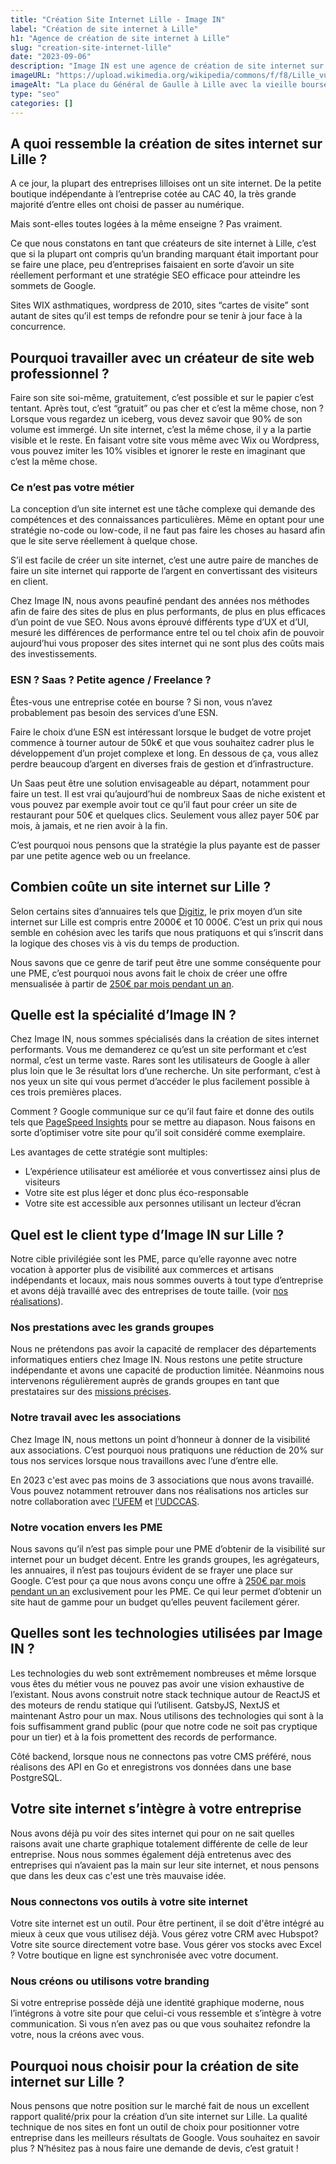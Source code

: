 ```yaml
---
title: "Création Site Internet Lille - Image IN"
label: "Création de site internet à Lille"
h1: "Agence de création de site internet à Lille"
slug: "creation-site-internet-lille"
date: "2023-09-06"
description: "Image IN est une agence de création de site internet sur Lille. Nous créons des sites internet performants et modernes pour les entreprises de la métropole lilloise."
imageURL: "https://upload.wikimedia.org/wikipedia/commons/f/f8/Lille_vue_gd_place.JPG"
imageAlt: "La place du Général de Gaulle à Lille avec la vieille bourse en arrière plan"
type: "seo"
categories: []
---
```


## A quoi ressemble la création de sites internet sur Lille ?

A ce jour, la plupart des entreprises lilloises ont un site internet. De la petite boutique indépendante à l’entreprise cotée au CAC 40, la très grande majorité d’entre elles ont choisi de passer au numérique.

Mais sont-elles toutes logées à la même enseigne ? Pas vraiment.

Ce que nous constatons en tant que créateurs de site internet à Lille, c’est que si la plupart ont compris qu’un branding marquant était important pour se faire une place, peu d’entreprises faisaient en sorte d’avoir un site réellement performant et une stratégie SEO efficace pour atteindre les sommets de Google.

Sites WIX asthmatiques, wordpress de 2010, sites “cartes de visite” sont autant de sites qu’il est temps de refondre pour se tenir à jour face à la concurrence.

## Pourquoi travailler avec un créateur de site web professionnel ?

Faire son site soi-même, gratuitement, c’est possible et sur le papier c’est tentant. Après tout, c’est “gratuit” ou pas cher et c’est la même chose, non ? Lorsque vous regardez un iceberg, vous devez savoir que 90% de son volume est immergé. Un site internet, c’est la même chose, il y a la partie visible et le reste. En faisant votre site vous même avec Wix ou Wordpress, vous pouvez imiter les 10% visibles et ignorer le reste en imaginant que c’est la même chose.

### Ce n’est pas votre métier

La conception d’un site internet est une tâche complexe qui demande des compétences et des connaissances particulières. Même en optant pour une stratégie no-code ou low-code, il ne faut pas faire les choses au hasard afin que le site serve réellement à quelque chose.

S’il est facile de créer un site internet, c’est une autre paire de manches de faire un site internet qui rapporte de l’argent en convertissant des visiteurs en client.

Chez Image IN, nous avons peaufiné pendant des années nos méthodes afin de faire des sites de plus en plus performants, de plus en plus efficaces d’un point de vue SEO. Nous avons éprouvé différents type d’UX et d’UI, mesuré les différences de performance entre tel ou tel choix afin de pouvoir aujourd’hui vous proposer des sites internet qui ne sont plus des coûts mais des investissements.

### ESN ? Saas ? Petite agence / Freelance ?

Êtes-vous une entreprise cotée en bourse ? Si non, vous n’avez probablement pas besoin des services d’une ESN.

Faire le choix d’une ESN est intéressant lorsque le budget de votre projet commence à tourner autour de 50k€ et que vous souhaitez cadrer plus le développement d’un projet complexe et long. En dessous de ça, vous allez perdre beaucoup d’argent en diverses frais de gestion et d’infrastructure.

Un Saas peut être une solution envisageable au départ, notamment pour faire un test. Il est vrai qu’aujourd’hui de nombreux Saas de niche existent et vous pouvez par exemple avoir tout ce qu’il faut pour créer un site de restaurant pour 50€ et quelques clics. Seulement vous allez payer 50€ par mois, à jamais, et ne rien avoir à la fin.

C’est pourquoi nous pensons que la stratégie la plus payante est de passer par une petite agence web ou un freelance. 

## Combien coûte un site internet sur Lille ?

Selon certains sites d’annuaires tels que [Digitiz](https://digitiz.fr/annuaire/creation-site-internet/lille/#:~:text=En%20moyenne%2C%20un%20site%20web,le%20meilleur%20rapport%20qualit%C3%A9%2Fprix.), le prix moyen d’un site internet sur Lille est compris entre 2000€ et 10 000€. C’est un prix qui nous semble en cohésion avec les tarifs que nous pratiquons et qui s’inscrit dans la logique des choses vis à vis du temps de production.

Nous savons que ce genre de tarif peut être une somme conséquente pour une PME, c’est pourquoi nous avons fait le choix de créer une offre mensualisée à partir de [250€ par mois pendant un an](/votre-site-a-250-euros-par-mois-pendant-1-an/).

## Quelle est la spécialité d’Image IN ?

Chez Image IN, nous sommes spécialisés dans la création de sites internet performants. Vous me demanderez ce qu’est un site performant et c’est normal, c’est un terme vaste. Rares sont les utilisateurs de Google à aller plus loin que le 3e résultat lors d’une recherche. Un site performant, c’est à nos yeux un site qui vous permet d’accéder le plus facilement possible à ces trois premières places.

Comment ? Google communique sur ce qu’il faut faire et donne des outils tels que [PageSpeed Insights](https://pagespeed.web.dev/?hl=fr) pour se mettre au diapason. Nous faisons en sorte d’optimiser votre site pour qu’il soit considéré comme exemplaire.

Les avantages de cette stratégie sont multiples:

- L’expérience utilisateur est améliorée et vous convertissez ainsi plus de visiteurs
- Votre site est plus léger et donc plus éco-responsable
- Votre site est accessible aux personnes utilisant un lecteur d’écran

## Quel est le client type d’Image IN sur Lille ?

Notre cible privilégiée sont les PME, parce qu’elle rayonne avec notre vocation à apporter plus de visibilité aux commerces et artisans indépendants et locaux, mais nous sommes ouverts à tout type d’entreprise et avons déjà travaillé avec des entreprises de toute taille. (voir [nos réalisations](/realisations/)).

### Nos prestations avec les grands groupes

Nous ne prétendons pas avoir la capacité de remplacer des départements informatiques entiers chez Image IN. Nous restons une petite structure indépendante et avons une capacité de production limitée. Néanmoins nous intervenons régulièrement auprès de grands groupes en tant que prestataires sur des [missions précises](/offres/).

### Notre travail avec les associations

Chez Image IN, nous mettons un point d’honneur à donner de la visibilité aux associations. C’est pourquoi nous pratiquons une réduction de 20% sur tous nos services lorsque nous travaillons avec l’une d’entre elle.

En 2023 c'est avec pas moins de 3 associations que nous avons travaillé. Vous pouvez notamment retrouver dans nos réalisations nos articles sur notre collaboration avec [l'UFEM](/realisations/ufem/) et [l'UDCCAS](/realisations/udccas/).

### Notre vocation envers les PME

Nous savons qu’il n’est pas simple pour une PME d’obtenir de la visibilité sur internet pour un budget décent. Entre les grands groupes, les agrégateurs, les annuaires, il n’est pas toujours évident de se frayer une place sur Google. C’est pour ça que nous avons conçu une offre à [250€ par mois pendant un an](/votre-site-a-250-euros-par-mois-pendant-1-an/) exclusivement pour les PME. Ce qui leur permet d’obtenir un site haut de gamme pour un budget qu’elles peuvent facilement gérer.

## Quelles sont les technologies utilisées par Image IN ?

Les technologies du web sont extrêmement nombreuses et même lorsque vous êtes du métier vous ne pouvez pas avoir une vision exhaustive de l’existant. Nous avons construit notre stack technique autour de ReactJS et des moteurs de rendu statique qui l’utilisent. GatsbyJS, NextJS et maintenant Astro pour un max. Nous utilisons des technologies qui sont à la fois suffisamment grand public (pour que notre code ne soit pas cryptique pour un tier) et à la fois promettent des records de performance.

Côté backend, lorsque nous ne connectons pas votre CMS préféré, nous réalisons des API en Go et enregistrons vos données dans une base PostgreSQL.

## Votre site internet s’intègre à votre entreprise

Nous avons déjà pu voir des sites internet qui pour on ne sait quelles raisons avait une charte graphique totalement différente de celle de leur entreprise. Nous nous sommes également déjà entretenus avec des entreprises qui n’avaient pas la main sur leur site internet, et nous pensons que dans les deux cas c'est une très mauvaise idée.

### Nous connectons vos outils à votre site internet

Votre site internet est un outil. Pour être pertinent, il se doit d'être intégré au mieux à ceux que vous utilisez déjà. Vous gérez votre CRM avec Hubspot? Votre site source directement votre base. Vous gérer vos stocks avec Excel ? Votre boutique en ligne est synchronisée avec votre document.

### Nous créons ou utilisons votre branding

Si votre entreprise possède déjà une identité graphique moderne, nous l’intégrons à votre site pour que celui-ci vous ressemble et s’intègre à votre communication. Si vous n’en avez pas ou que vous souhaitez refondre la votre, nous la créons avec vous.

## Pourquoi nous choisir pour la création de site internet sur Lille ?

Nous pensons que notre position sur le marché fait de nous un excellent rapport qualité/prix pour la création d’un site internet sur Lille. La qualité technique de nos sites en font un outil de choix pour positionner votre entreprise dans les meilleurs résultats de Google. Vous souhaitez en savoir plus ? N’hésitez pas à nous faire une demande de devis, c’est gratuit !
